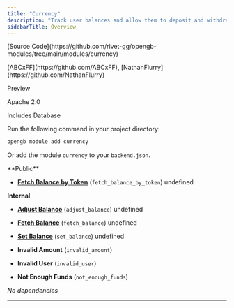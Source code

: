 ```yaml
---
title: "Currency"
description: "Track user balances and allow them to deposit and withdraw."
sidebarTitle: Overview
---
```



<Tabs>
<Tab title="Metadata">

<p>
  <span style={{ display: 'inline-block', width: '26px' }}><Icon icon="git-alt"/></span>
  <span>[Source Code](https://github.com/rivet-gg/opengb-modules/tree/main/modules/currency)</span>
</p>



<p>
  <span style={{ display: 'inline-block', width: '26px' }}><Icon icon="user"/></span>
  <span>[ABCxFF](https://github.com/ABCxFF), [NathanFlurry](https://github.com/NathanFlurry)</span>
</p>



<p>
  <span style={{ display: 'inline-block', width: '26px' }}><Icon icon="square-info"/></span>
  <span>Preview</span>
</p>



<p>
  <span style={{ display: 'inline-block', width: '26px' }}><Icon icon="file-certificate"/></span>
  <span>Apache 2.0</span>
</p>



<p>
  <span style={{ display: 'inline-block', width: '26px' }}><Icon icon="database"/></span>
  <span>Includes Database</span>
</p>



</Tab>

<Tab title="Install">
Run the following command in your project directory:

```bash
opengb module add currency
```

Or add the module `currency` to your `backend.json`.
</Tab>

<Tab title="4 Scripts">
**Public**


- **[Fetch Balance by Token](/modules/currency/scripts/fetch_balance_by_token)** (`fetch_balance_by_token`) undefined


**Internal** 


- **[Adjust Balance](/modules/currency/scripts/adjust_balance)** (`adjust_balance`) undefined

- **[Fetch Balance](/modules/currency/scripts/fetch_balance)** (`fetch_balance`) undefined

- **[Set Balance](/modules/currency/scripts/set_balance)** (`set_balance`) undefined

</Tab>


<Tab title="3 Errors">

- **Invalid Amount** (`invalid_amount`) 


- **Invalid User** (`invalid_user`) 


- **Not Enough Funds** (`not_enough_funds`) 

</Tab>


<Tab title="2 Dependencies">

_No dependencies_

</Tab>
</Tabs>

---


